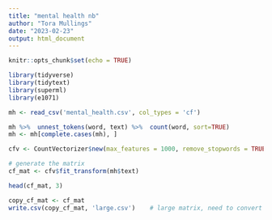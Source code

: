 ---
title: "mental health nb"
author: "Tora Mullings"
date: "2023-02-23"
output: html_document
---

```{r setup, include=FALSE}
knitr::opts_chunk$set(echo = TRUE)
```

```{r}
library(tidyverse)
library(tidytext)
library(superml)
library(e1071)
```


```{r}
mh <- read_csv('mental_health.csv', col_types = 'cf')
```


```{r}
mh %>%  unnest_tokens(word, text) %>%  count(word, sort=TRUE)
mh <- mh[complete.cases(mh), ]
```

```{r}
cfv <- CountVectorizer$new(max_features = 1000, remove_stopwords = TRUE)

# generate the matrix
cf_mat <- cfv$fit_transform(mh$text)

head(cf_mat, 3)
```

```{r}
copy_cf_mat <- cf_mat
write.csv(copy_cf_mat, 'large.csv')    # large matrix, need to convert to data frame
```






